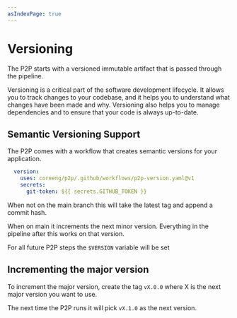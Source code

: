 ```yaml
---
asIndexPage: true
---
```


# Versioning


The P2P starts with a versioned immutable artifact that is passed through the pipeline.

Versioning is a critical part of the software development lifecycle. It allows you to track changes to your codebase, and it helps you to understand what changes have been made and why. Versioning also helps you to manage dependencies and to ensure that your code is always up-to-date.

## Semantic Versioning Support

The P2P comes with a workflow that creates semantic versions for your application.

```yaml
  version:
    uses: coreeng/p2p/.github/workflows/p2p-version.yaml@v1
    secrets:
      git-token: ${{ secrets.GITHUB_TOKEN }} 
```

When not on the main branch this will take the latest tag and append a commit hash.

When on main it increments the next minor version.
Everything in the pipeline after this works on that version.

For all future P2P steps the `$VERSION` variable will be set

## Incrementing the major version

To increment the major version, create the tag `vX.0.0` where X is the next major version you want to use.

The next time the P2P runs it will pick `vX.1.0` as the next version.
